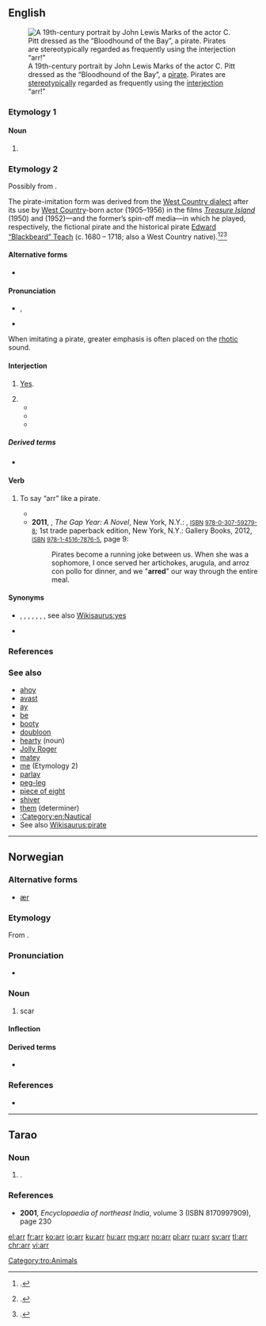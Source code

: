 {{also|ärr}}
==English==
{{was wotd|2016|September|19}}
[[File:Marks, J.L. - theatrical portrait - Mr C. Pitt as The Bloodhound of the Bay - Google Art Project.jpg|thumb|A 19th-century portrait by John Lewis Marks of the actor C. Pitt dressed as the “Bloodhound of the Bay”, a [[pirate]]. Pirates are [[stereotypically]] regarded as frequently using the [[interjection]] “arr!”]]

===Etymology 1===

====Noun====
{{en-noun|?}}

# {{abbreviation of|arrival|lang=en}}

===Etymology 2===
Possibly from {{m|en|aye}}.

The pirate-imitation form was derived from the [[w:West Country English|West Country dialect]] after its use by [[West Country]]-born actor {{w|Robert Newton}} (1905–1956) in the films ''[[w:Treasure Island (1950 film)|Treasure Island]]'' (1950) and ''{{w|Blackbeard the Pirate}}'' (1952)—and the former’s spin-off media—in which he played, respectively, the fictional pirate {{w|Long John Silver}} and the historical pirate [[w:Blackbeard|Edward “Blackbeard” Teach]] (c. 1680 – 1718; also a West Country native).<ref>{{cite-book|author=Peter Grego|chapter=‘Aharrr, Jim Lad!’|title=Cornwall's Strangest Tales: Extraordinary but True Stories|series=Strangest Series|location=London|publisher=[[w:Pavilion Books|Portico]]|year=2013|isbn=978-1-909396-00-5}}.</ref><ref>{{cite-book|author=Amy M. Davis|title=Handsome Heroes and Vile Villains: Masculinity in Disney's Feature Films|location=Bloomington, Ind.|publisher={{w|Indiana University Press}}|year=2014|isbn=978-0-86196-704-9|page=193}}.</ref><ref>{{cite-book|author=Gary Holpin|title=Exmouth to Plymouth: Britain's Heritage Coast|series=Britain's Heritage Coast|location=Stroud, Gloucestershire|publisher=Amberley Publishing Limited|year=2014|isbn=978-1-4456-2157-9}}.</ref>

====Alternative forms====
* {{l|en|ar}}

====Pronunciation====
* {{a|RP}} {{enPR|är}}, {{IPA|/ɑː(ɹ)/|lang=en}}
* {{rhymes|ɑː(ɹ)|lang=en}}

{{rel-top|pronunciation notes}}
When imitating a pirate, greater emphasis is often placed on the [[rhotic]] sound.
{{rel-bottom}}

====Interjection====
{{en-interj}}

# {{lb|en|Britain|West Country|West Midlands}} [[yes|Yes]].
# {{non-gloss definition|Used [[stereotypically]] in imitation of [[pirate]]s.}}
#* {{quote-book|author=Peter Walsh|title=How to Organize (Just About) Everything: More than 500 Step-by-Step Instructions for Everything from Organizing Your Closets to Planning a Wedding to Creating a Flawless Filing System|location=New York, N.Y.|publisher=[[w:Free Press (publisher)|Free Press]]|year=2004|section=instruction 480|isbn=978-0-7432-5494-6|passage='''Arr''', matey! Tis a dangerous life, the sea&nbsp;– full of giant beasts, raging storms and wayward ships bobbing around like steel icebergs.}}
#* {{quote-book|author=Howard [A.] Norman|authorlink=Howard Norman|title=Devotion|location=Boston, Mass.|publisher=[[w:Houghton Mifflin Harcourt|Houghton Mifflin Company]]|year=2007|page=90|isbn=978-0-618-73541-9|passage=He did an imitation of a pirate: "'''Arr''', '''Arr''', '''Arr''', me buckos."}}
#* {{quote-book|author=Gwen Lepkowski|chapter=Tornado|title=Cross-country Treasure Hunt (and the Mystery that Followed)|location=Longwood, Fla.|publisher={{w|Xulon Press}}|year=2008|page=46|isbn=978-1-60647-638-3|passage=Suddenly a pirate voice said, "'''Arr''', '''Arr''', '''Arr'''. Are you looking for me gold?" Josh looked startled and Will began to laugh.}}

=====Derived terms=====
* {{l|en|oo arr}}

====Verb====
{{en-verb}}

# {{lb|en|rare}} To say “arr” like a pirate.
#: {{ux|en|How do you know someone's a pirate? Because they '''arr'''.}}
#* {{quote-journal|title=Treasure Island: A New Adaptation by Grace Barnes|journal=[[w:Theatre Record|Theatre Record: The Chronicle of the British Stage]]|location=London|publisher=Shuttleworth|year=2005|page=968|issn=0962-1792|oclc=909435034|passage=This distances the audience from the ripping yam element of the story, and for all the sails and stockades which decorate the stage, there are times when the pace drops and the inevitable oo-'''arring''' gets a bit coarse. One small pirate in the audience commented that it got a bit boring when they all stood around talking—and he was not entirely wrong.}}
#* '''2011''', {{w|Sarah Bird}}, ''The Gap Year: A Novel'', New York, N.Y.: {{w|Alfred A. Knopf}}, <small>[[w:International Standard Book Number|ISBN]] [[Special:BookSources/9780307592798|978-0-307-59279-8]]</small>; 1st trade paperback edition, New York, N.Y.: Gallery Books, 2012, <small>[[w:International Standard Book Number|ISBN]] [[Special:BookSources/9781451678765|978-1-4516-7876-5]]</small>, page 9:
#*: Pirates become a running joke between us.  When she was a sophomore, I once served her artichokes, arugula, and arroz con pollo for dinner, and we "'''arred'''" our way through the entire meal.

====Synonyms====
* {{sense|yes}} {{l|en|ay}}, {{l|en|aye}}, {{l|en|ya}}, {{l|en|yea}}, {{l|en|yeah}}, {{l|en|yep}}, {{l|en|yes}}, see also [[Wikisaurus:yes]]
* {{sense|pirate}} {{l|en|yarr}}

===References===
<references />

===See also===
* [[ahoy]]
* [[avast]]
* [[ay]]
* [[be]]
* [[booty]]
* [[doubloon]]
* [[hearty#Noun|hearty]] (noun)
* [[Jolly Roger]]
* [[matey]]
* [[me#Etymology 2|me]] (Etymology 2)
* [[parlay]]
* [[peg-leg]]
* [[piece of eight]]
* [[shiver]]
* [[them#Determiner|them]] (determiner)
* [[:Category:en:Nautical]]
* See also [[Wikisaurus:pirate]]

----

==Norwegian==

===Alternative forms===
* [[ær#Norwegian Nynorsk|ær]]

===Etymology===
From {{etyl|non|no}} {{m|non|ørr}}.

===Pronunciation===
* {{IPA|/ɑrː/|lang=no}}

===Noun===
{{head|no|noun}}

# scar

====Inflection====
{{no-noun-infl|nb-class=n1|nn-class=n1}}

====Derived terms====
* {{l|nn|arrdelfin}}

===References===
* {{R:Dokumentasjonsprosjektet|arr}}

----

==Tarao==

===Noun===
{{head|tro|noun}}

# {{alternative form of|arte|lang=tro|nodot=1}} {{gloss|chicken}}.

===References===
* '''2001''', ''Encyclopaedia of northeast India'', volume 3 (ISBN 8170997909), page 230

[[Category:tro:Animals]]

[[el:arr]]
[[fr:arr]]
[[ko:arr]]
[[io:arr]]
[[ku:arr]]
[[hu:arr]]
[[mg:arr]]
[[no:arr]]
[[pl:arr]]
[[ru:arr]]
[[sv:arr]]
[[tl:arr]]
[[chr:arr]]
[[vi:arr]]